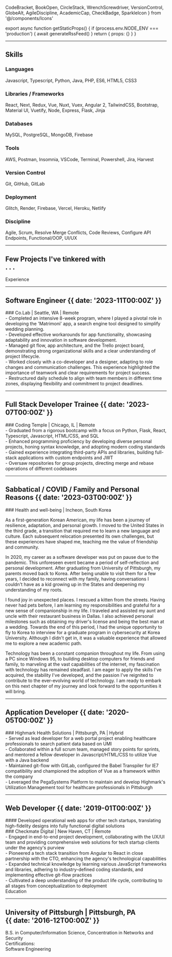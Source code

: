   CodeBracket,
  BookOpen,
  CircleStack,
  WrenchScrewdriver,
  VersionControl,
  GlobeAlt,
  AgileDiscipline,
  AcademicCap,
  CheckBadge,
  SparkleIcon
} from '@/components/Icons'


export async function getStaticProps() {
  if (process.env.NODE_ENV === 'production') {
    await generateRssFeed()
  }
  return { props: {} }
}

---

## <div id='skills' className='text-2xl dark:text-yellow-200'>Skills</div>

### <CodeBracket /> Languages

<div className='overflow-x-hidden'>
  <div data-aos='zoom-in-right'>
    Javascript, Typescript, Python, Java, PHP, ES6, HTML5, CSS3
  </div>
</div>

### <BookOpen /> Libraries / Frameworks

<div className='overflow-x-hidden'>
  <div data-aos='zoom-in-right'>
    React, Next, Redux, Vue, Nuxt, Vuex, Angular 2, TailwindCSS, Bootstrap,
    Material UI, Vuetify, Node, Express, Flask, Jinja
  </div>
</div>

### <CircleStack /> Databases

<div className='overflow-x-hidden'>
  <div data-aos='zoom-in-right'>MySQL, PostgreSQL, MongoDB, Firebase</div>
</div>

### <WrenchScrewdriver /> Tools

<div className='overflow-x-hidden'>
  <div data-aos='zoom-in-right'>
    AWS, Postman, Insomnia, VSCode, Terminal, Powershell, Jira, Harvest
  </div>
</div>

### <VersionControl /> Version Control

<div className='overflow-x-hidden'>
  <div data-aos='zoom-in-right'>Git, GitHub, GitLab</div>
</div>

### <GlobeAlt /> Deployment

<div className='overflow-x-hidden'>
  <div data-aos='zoom-in-right'>
    Glitch, Render, Firebase, Vercel, Heroku, Netlify
  </div>
</div>

### <AgileDiscipline /> Discipline

<div className='overflow-x-hidden'>
  <div data-aos='zoom-in-right'>
    Agile, Scrum, Resolve Merge Conflicts, Code Reviews, Configure API
    Endpoints, Functional/OOP, UI/UX
  </div>
</div>

---

## <div id='projects' className='text-3xl dark:text-yellow-200 flex flex-col lg:flex-row lg:whitespace-nowrap'><div className='mr-[.5ch]'>Few Projects I've tinkered with</div><div>. . .</div></div>

<Projects />

<div id='experience' className='-mb-12 mt-28 text-3xl dark:text-yellow-200 lg:-mb-24'>
  Experience
</div>

---

## Software Engineer {{ date: '2023-11T00:00Z' }}

<div className="-mb-4 overflow-x-hidden">
  <div data-aos="fade-left">
    ### <SparkleIcon /> Co.Lab | Seattle, WA | Remote
  </div>
</div>

<div className="-mb-4 overflow-x-hidden">
  <div data-aos="fade-left">
    - Completed an intensive 8-week program, where I played a pivotal role in
    developing the 'Matrimoni' app, a search engine tool designed to simplify
    wedding planning.
  </div>
</div>
<div className="-mb-4 overflow-x-hidden">
  <div data-aos="fade-left">
    - Developed effective workarounds for app functionality, showcasing
    adaptability and innovation in software development.
  </div>
</div>
<div className="-mb-4 overflow-x-hidden">
  <div data-aos="fade-left">
    - Managed git flow, app architecture, and the Trello project board,
    demonstrating strong organizational skills and a clear understanding of
    project lifecycle.
  </div>
</div>
<div className="-mb-4 overflow-x-hidden">
  <div data-aos="fade-left">
    - Worked closely with a co-developer and a designer, adapting to role
    changes and communication challenges. This experience highlighted the
    importance of teamwork and clear requirements for project success.
  </div>
</div>
<div className="-mb-4 overflow-x-hidden">
  <div data-aos="fade-left">
    - Restructured daily schedule to align with team members in different time
    zones, displaying flexibility and commitment to project deadlines.
  </div>
</div>

---

## Full Stack Developer Trainee {{ date: '2023-07T00:00Z' }}

<div className='-mb-4 overflow-x-hidden'>
  <div data-aos='fade-left'>
    ### <SparkleIcon /> Coding Temple | Chicago, IL | Remote
  </div>
</div>

<div className='-mb-4 overflow-x-hidden'>
  <div data-aos='fade-left'>
    - Graduated from a rigorous bootcamp with a focus on Python, Flask, React,
    Typescript, Javascript, HTML/CSS, and SQL
  </div>
</div>
<div className='-mb-4 overflow-x-hidden'>
  <div data-aos='fade-left'>
    - Enhanced programming proficiency by developing diverse personal projects,
    honing syntax knowledge, and adopting modern coding standards
  </div>
</div>
<div className='-mb-4 overflow-x-hidden'>
  <div data-aos='fade-left'>
    - Gained experience integrating third-party APIs and libraries, building
    full-stack applications with custom endpoints and JWT
  </div>
</div>
<div className='-mb-4 overflow-x-hidden'>
  <div data-aos='fade-left'>
    - Oversaw repositories for group projects, directing merge and rebase
    operations of different codebases
  </div>
</div>

---

## Sabbatical / COVID / Family and Personal Reasons {{ date: '2023-03T00:00Z' }}

<div className='overflow-x-hidden'>
  <div data-aos='fade-left'>
    ### <SparkleIcon /> Health and well-being | Incheon, South Korea
  </div>
</div>
<div className='-mb-10 mt-8 overflow-x-hidden'>
  <div data-aos='flip-down'>
    <Drawer>
      <div className='mt-4 overflow-x-hidden'>
        <div data-aos='fade-left'>
          <p className='mb-[1ch] mt-[1ch] indent-6 leading-7'>
            As a first-generation Korean American, my life has been a journey of
            resilience, adaptation, and personal growth. I moved to the United
            States in the third grade, a transition that required me to learn a
            new language and culture. Each subsequent relocation presented its
            own challenges, but these experiences have shaped me, teaching me
            the value of friendship and community.
          </p>
        </div>
      </div>
      <div className='overflow-x-hidden'>
        <div data-aos='fade-left'>
          <p className='mb-[1ch] indent-6 leading-7'>
            In 2020, my career as a software developer was put on pause due to
            the pandemic. This unforeseen event became a period of
            self-reflection and personal development. After graduating from
            University of Pittsburgh, my parents moved back to Korea. After
            being unable to visit them for a few years, I decided to reconnect
            with my family, having conversations I couldn't have as a kid
            growing up in the States and deepening my understanding of my roots.
          </p>
        </div>
      </div>
      <div className='overflow-x-hidden'>
        <div data-aos='fade-left'>
          <p className='mb-[1ch] indent-6 leading-7'>
            I found joy in unexpected places. I rescued a kitten from the
            streets. Having never had pets before, I am learning my
            responsibilities and grateful for a new sense of companionship in my
            life. I traveled and assisted my aunt and uncle with their
            restaurant business in Dallas. I also achieved personal milestones
            such as obtaining my driver's license and being the best man at a
            wedding. Towards the end of this period, I had the unique
            opportunity to fly to Korea to interview for a graduate program in
            cybersecurity at Korea University. Although I didn't get in, it was
            a valuable experience that allowed me to explore a new academic
            path.
          </p>
        </div>
      </div>
      <div className='overflow-x-hidden'>
        <div data-aos='fade-left'>
          <p className='mb-[1ch] indent-6 leading-7'>
            Technology has been a constant companion throughout my life. From
            using a PC since Windows 95, to building desktop computers for
            friends and family, to marveling at the vast capabilities of the
            internet, my fascination with technology has remained steadfast. I
            am eager to apply the skills I've acquired, the stability I've
            developed, and the passion I've reignited to contribute to the
            ever-evolving world of technology. I am ready to embark on this next
            chapter of my journey and look forward to the opportunities it will
            bring.
          </p>
        </div>
      </div>
    </Drawer>
  </div>
</div>

---

## Application Developer {{ date: '2020-05T00:00Z' }}

<div className='-mb-4 overflow-x-hidden'>
  <div data-aos='fade-left'>
    ### <SparkleIcon /> Highmark Health Solutions | Pittsburgh, PA | Hybrid
  </div>
</div>

<div className='-mb-4 overflow-x-hidden'>
  <div data-aos='fade-left'>
    - Served as lead developer for a web portal project enabling healthcare
    professionals to search patient data based on UMI
  </div>
</div>
<div className='-mb-4 overflow-x-hidden'>
  <div data-aos='fade-left'>
    - Collaborated within a full scrum team, managed story points for sprints,
    and mentored a fellow developer in Javascript/HTML/CSS to utilize Vue with a
    Java backend
  </div>
</div>
<div className='-mb-4 overflow-x-hidden'>
  <div data-aos='fade-left'>
    - Maintained git-flow with GitLab, configured the Babel Transpiler for IE7
    compatibility and championed the adoption of Vue as a framework within the
    company
  </div>
</div>
<div className='-mb-4 overflow-x-hidden'>
  <div data-aos='fade-left'>
    - Leveraged the PegaSystems Platform to maintain and develop Highmark's
    Utilization Management tool for healthcare professionals in Pittsburgh
  </div>
</div>

---

## Web Developer {{ date: '2019-01T00:00Z' }}

<div className='-mb-8 overflow-x-hidden'>
  <div data-aos='fade-left'>
    #### Developed operational web apps for other tech startups, translating high-fidelity designs into fully functional digital solutions
  </div>
</div>

<div className='-mb-4 overflow-x-hidden'>
  <div data-aos='fade-left'>
    ### <SparkleIcon /> Checkmate Digital | New Haven, CT | Remote
  </div>
</div>

<div className='-mb-4 overflow-x-hidden'>
  <div data-aos='fade-left'>
    - Engaged in end-to-end project development, collaborating with the UX/UI
    team and providing comprehensive web solutions for tech startup clients
    under the agency's purview
  </div>
</div>
<div className='-mb-4 overflow-x-hidden'>
  <div data-aos='fade-left'>
    - Pioneered a tech stack transition from Angular to React in close
    partnership with the CTO, enhancing the agency's technological capabilities
  </div>
</div>
<div className='-mb-4 overflow-x-hidden'>
  <div data-aos='fade-left'>
    - Expanded technical knowledge by learning various JavaScript frameworks and
    libraries, adhering to industry-defined coding standards, and implementing
    effective git-flow practices
  </div>
</div>
<div className='-mb-4 overflow-x-hidden'>
  <div data-aos='fade-left'>
    - Cultivated a deep understanding of the product life cycle, contributing to
    all stages from conceptualization to deployment
  </div>
</div>

<div id='education' className='-mb-12 mt-28 text-3xl dark:text-yellow-200 lg:-mb-24'>
  Education
</div>

---

## <div className='flex items-center text-[.9em]'><AcademicCap /><span className='w-[1ch]' />University of Pittsburgh | Pittsburgh, PA</div> {{ date: '2016-12T00:00Z' }}

<div className='-mb-4 overflow-x-hidden'>
  <div data-aos='fade-left'>
    B.S. in Computer/Information Science, Concentration in Networks and Security
  </div>
</div>

<div className='overflow-hidden'>
  <div data-aos='zoom-in-up'>
    <div className='h-48 w-48'>
      <IconLink
        href='https://www.credly.com/users/hyun-tae-jin'
        target='_blank'
        rel='noopener noreferrer'
        icon={CheckBadge}
      >
        <span className='whitespace-nowrap text-gray-950 dark:text-white'>
          Certifications:<br />
          Software Engineering
        </span>
      </IconLink>
    </div>
  </div>
</div>
